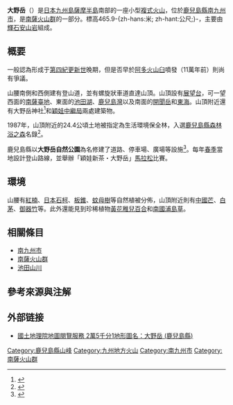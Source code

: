 {{他用
|subject=[[日本|日本]][[鹿兒島縣|鹿兒島縣]]的一座山峰
|other=其他同名山峰
|大野岳 (消歧義)
}}
{{Infobox Mountain
| 名稱 =大野岳
| 照片 =Ōnodake Kagoshima.jpg
| 照片說明 =
| 海拔 =465.9-{zh-hans:米; zh-hant:公尺;}-
| 位置 = {{JPN}}[[鹿兒島縣|鹿兒島縣]][[南九州市|南九州市]]
| 山脈 =[[南薩火山群|南薩火山群]]
| 相對高度 =
| 座標 ={{coord|33.086|N|131.249|E}}[https://archive.is/20120711140400/http://gallery.tmfc.net/v/adol/Japan2007/IMG_0735.JPG.html]
| 地形圖 =
| 類別 =[[複式火山|複式火山]]
| 年齡 =
| 最近噴發 = 
| 首次登頂 = 
| 最容易的攀登路線 = 
| pushpin_map = Japan
| pushpin_map_caption = 大野岳的位置
| latd=31 |latm=15 |lats=21.6 |latNS=N
| longd=130 |longm=31 |longs=0.5 |longEW=E
}}

'''大野岳'''（{{Jpn|j=大野岳|hg=おおのだけ|rm=Ōno-dake}}）是[[日本|日本]][[九州島|九州島]][[薩摩半島|薩摩半島]]南部的一座小型[[複式火山|複式火山]]，位於[[鹿兒島縣|鹿兒島縣]][[南九州市|南九州市]]，是[[南薩火山群|南薩火山群]]的一部分。標高465.9-{zh-hans:米; zh-hant:公尺;}-，主要由[[安山岩|輝石安山岩]]組成。

== 概要 ==
一般認為形成于[[第四紀|第四紀]][[更新世|更新世]]晚期，但是否早於[[阿多火山臼|阿多火山臼]]噴發（11萬年前）則尚有爭議。

山腰南側和西側建有登山道，並有螺旋狀車道直達山頂。山頂設有[[展望台|展望台]]，可一望西面的[[南薩臺地|南薩臺地]]、東面的[[池田湖|池田湖]]、[[鹿兒島灣|鹿兒島灣]]以及南面的[[開聞岳|開聞岳]]和[[東海|東海]]。山頂附近還有大野岳神社<ref>{{Cite web |url = http://www.pref.kagoshima.jp/suisui/21-ei/015/ |title = 「やさしい鹿児島スイスイなび」大野岳神社 |author = 鹿児島県障害福祉課 |date = 2005 |language = ja |accessdate = 2014-04-29 |deadurl = yes |archiveurl = https://web.archive.org/web/20150924103305/http://www.pref.kagoshima.jp/suisui/21-ei/015/ |archivedate = 2015-09-24 }}</ref>和[[穎娃中繼局|穎娃中繼局]]兩處建築物。

1987年，山頂附近的24.4公頃土地被指定為生活環境保全林，入選[[鹿兒島縣|鹿兒島縣]][[森林浴之森|森林浴之森]]名錄<ref>{{Cite web |url = https://www.pref.kagoshima.jp/ad07/sangyo-rodo/rinsui/ryokka/fureai/sinrinyokunomori.html |title = 森林浴の森70選 野鳥・植物観察コース |author = 鹿児島県環境林務部森づくり推進課 |date = 2014-03-31 |language = ja |accessdate = 2014-04-29 |archive-date = 2020-08-11 |archive-url = https://web.archive.org/web/20200811125358/http://www.pref.kagoshima.jp/ad07/sangyo-rodo/rinsui/ryokka/fureai/sinrinyokunomori.html |dead-url = no }}</ref>。

鹿兒島縣以'''大野岳自然公園'''為名修建了道路、停車場、廣場等設施<ref>{{Cite web |url = http://www.pref.kagoshima.jp/suisui/pc/area/minamisatuma/18506/ |title = 大野岳公園 |author = 鹿児島県障害福祉課 |language = ja |accessdate = 2014-04-29 |archive-url = https://web.archive.org/web/20140429202310/http://www.pref.kagoshima.jp/suisui/pc/area/minamisatuma/18506/ |archive-date = 2014-04-29 |dead-url = yes }}</ref>。每年[[春季|春季]]當地設計登山路線，並舉辦「穎娃新茶・大野岳」[[馬拉松|馬拉松]]比賽。

== 環境 ==
山腰有[[紅楠|紅楠]]、[[日本石柯|日本石柯]]、[[板錐|板錐]]、[[蚊母樹|蚊母樹]]等自然植被分佈，山頂附近則有[[中國芒|中國芒]]、[[白茅|白茅]]、[[御器竹|御器竹]]等。此外還能見到珍稀植物[[黃花稚兒百合|黃花稚兒百合]]和[[南國浦島草|南國浦島草]]。

== 相關條目 ==
* [[南九州市|南九州市]]
* [[南薩火山群|南薩火山群]]
* [[池田山川|池田山川]]

== 參考來源與注解 ==
<references />

== 外部链接 ==
* {{ja}} [https://web.archive.org/web/20140429184627/http://portal.cyberjapan.jp/site/mapuse4/?crs=1&lon=130.517&lat=31.256&z=16 國土地理院地圖閱覽服務 2萬5千分1地形圖名：大野岳 (鹿兒島縣)]

[[Category:鹿兒島縣山峰|Category:鹿兒島縣山峰]]
[[Category:九州地方火山|Category:九州地方火山]]
[[Category:南九州市|Category:南九州市]]
[[Category:南薩火山群|Category:南薩火山群]]